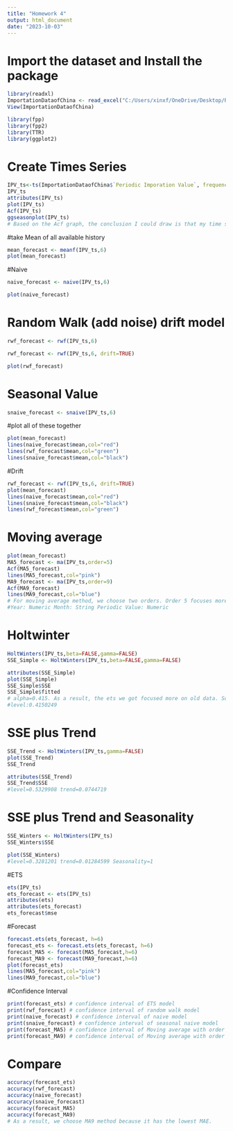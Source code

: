 ---
title: "Homework 4"
output: html_document
date: "2023-10-03"
---
# Import the dataset and Install the package
```{r}
library(readxl)
ImportationDataofChina <- read_excel("C:/Users/xinxf/OneDrive/Desktop/Rutgers-NB 2023 Fall/Business Forecasting/ImportationDataofChina.xlsx")
View(ImportationDataofChina)

library(fpp)
library(fpp2)
library(TTR)
library(ggplot2)
```
# Create Times Series
```{r}
IPV_ts<-ts(ImportationDataofChina$`Periodic Imporation Value`, frequency = 12,start = c(2018,9),end = c(2023,8))
IPV_ts
attributes(IPV_ts)
plot(IPV_ts)
Acf(IPV_ts)
ggseasonplot(IPV_ts)
# Based on the Acf graph, the conclusion I could draw is that my time series don't have a trend and seasonality because when the lag goes up the auto-correlation does not goes down to 0. After lag 16, the auto correlation gose negative. As a result, my time series does not have a trend. It also dose not have the seasonality because we can't see a clear signal(pattern) in the Acf graph. From my seasonal plot, at the same month of each year, we are not sure whether it increases or decreases.It is random because the bars go to zero rapidly.It is not stationary because the Acf did not converge to zero.
```
#take Mean of all available history
```{r}
mean_forecast <- meanf(IPV_ts,6)
plot(mean_forecast)
```
#Naive
```{r}
naive_forecast <- naive(IPV_ts,6)

plot(naive_forecast)


```
# Random Walk (add noise) drift model
```{r}
rwf_forecast <- rwf(IPV_ts,6)

rwf_forecast <- rwf(IPV_ts,6, drift=TRUE)

plot(rwf_forecast)


```
# Seasonal Value
```{r}
snaive_forecast <- snaive(IPV_ts,6)

```
#plot all of these together
```{r}
plot(mean_forecast)
lines(naive_forecast$mean,col="red")
lines(rwf_forecast$mean,col="green")
lines(snaive_forecast$mean,col="black")
```
#Drift
```{r}
rwf_forecast <- rwf(IPV_ts,6, drift=TRUE)
plot(mean_forecast)
lines(naive_forecast$mean,col="red")
lines(snaive_forecast$mean,col="black")
lines(rwf_forecast$mean,col="green")

```
# Moving average
```{r}
plot(mean_forecast)
MA5_forecast <- ma(IPV_ts,order=5)
Acf(MA5_forecast)
lines(MA5_forecast,col="pink")
MA9_forecast <- ma(IPV_ts,order=9)
Acf(MA9_forecast)
lines(MA9_forecast,col="blue")
# For moving average method, we choose two orders. Order 5 focuses more on the recent data of that period so it's more responsive. Order 9 focuses more on historical data so it's more smoothing than Order 5. For both Acf, no tread or seasonality for both model. And not stationary. It is random because the bars go to zero rapidly.
#Year: Numeric Month: String Periodic Value: Numeric
```
# Holtwinter
```{r}
HoltWinters(IPV_ts,beta=FALSE,gamma=FALSE)
SSE_Simple <- HoltWinters(IPV_ts,beta=FALSE,gamma=FALSE)

attributes(SSE_Simple)
plot(SSE_Simple)
SSE_Simple$SSE
SSE_Simple$fitted
# alpha=0.415. As a result, the ets we got focused more on old data. So the model will be: Fi+1=Di*0.4150249+(1-0.4150249)*Fi
#level:0.4150249
```
# SSE plus Trend
```{r}
SSE_Trend <- HoltWinters(IPV_ts,gamma=FALSE)
plot(SSE_Trend)
SSE_Trend

attributes(SSE_Trend)
SSE_Trend$SSE
#level=0.5329908 trend=0.0744719
```
# SSE plus Trend and Seasonality
```{r}
SSE_Winters <- HoltWinters(IPV_ts)
SSE_Winters$SSE

plot(SSE_Winters)
#level=0.3281201 trend=0.01284599 Seasonality=1
```
#ETS
```{r}
ets(IPV_ts)
ets_forecast <- ets(IPV_ts)
attributes(ets)
attributes(ets_forecast)
ets_forecast$mse
```
#Forecast
```{r}
forecast.ets(ets_forecast, h=6)
forecast_ets <- forecast.ets(ets_forecast, h=6)
forecast_MA5 <- forecast(MA5_forecast,h=6)
forecast_MA9 <- forecast(MA9_forecast,h=6)
plot(forecast_ets)
lines(MA5_forecast,col="pink")
lines(MA9_forecast,col="blue")

```
#Confidence Interval
```{r}
print(forecast_ets) # confidence interval of ETS model
print(rwf_forecast) # confidence interval of random walk model
print(naive_forecast) # confidence interval of naive model
print(snaive_forecast) # confidence interval of seasonal naive model
print(forecast_MA5) # confidence interval of Moving average with order 5
print(forecast_MA9) # confidence interval of Moving average with order 9
```

# Compare
```{r}
accuracy(forecast_ets)
accuracy(rwf_forecast)
accuracy(naive_forecast)
accuracy(snaive_forecast)
accuracy(forecast_MA5)
accuracy(forecast_MA9)
# As a result, we choose MA9 method because it has the lowest MAE.
```




